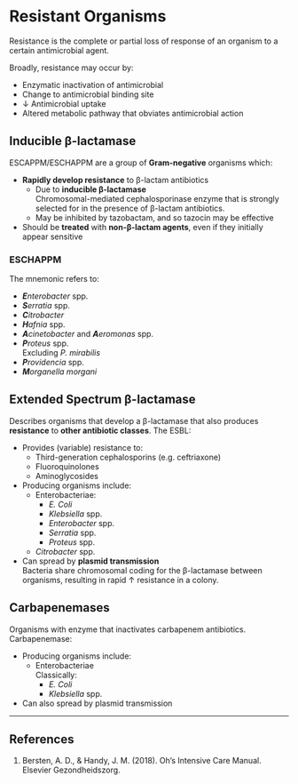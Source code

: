 # Resistant Organisms

Resistance is the complete or partial loss of response of an organism to a certain antimicrobial agent.

:::column-margin
Broadly, resistance may occur by:

* Enzymatic inactivation of antimicrobial
* Change to antimicrobial binding site
* ↓ Antimicrobial uptake
* Altered metabolic pathway that obviates antimicrobial action
:::


## Inducible β-lactamase

ESCAPPM/ESCHAPPM are a group of **Gram-negative** organisms which:

* **Rapidly develop resistance** to β-lactam antibiotics
	* Due to **inducible β-lactamase**\
	Chromosomal-mediated cephalosporinase enzyme that is strongly selected for in the presence of β-lactam antibiotics.
	* May be inhibited by tazobactam, and so tazocin may be effective
* Should be **treated** with **non-β-lactam agents**, even if they initially appear sensitive


### ESCHAPPM

The mnemonic refers to:

* ***E**nterobacter* spp.
* ***S**erratia* spp.
* ***C**itrobacter*
* ***H**afnia* spp.
* ***A**cinetobacter* and ***A**eromonas* spp.
* ***P**roteus* spp.\
Excluding *P. mirabilis*
* ***P**rovidencia* spp.
* ***M**organella morgani*


## Extended Spectrum β-lactamase

Describes organisms that develop a β-lactamase that also produces **resistance** to **other antibiotic classes**. The ESBL:

* Provides (variable) resistance to:
	* Third-generation cephalosporins (e.g. ceftriaxone)
	* Fluoroquinolones
	* Aminoglycosides
* Producing organisms include:
	* Enterobacteriae:
		* *E. Coli*
		* *Klebsiella* spp.
		* *Enterobacter* spp.
		* *Serratia* spp.
		* *Proteus* spp.
	* *Citrobacter* spp.
* Can spread by **plasmid transmission**\
Bacteria share chromosomal coding for the β-lactamase between organisms, resulting in rapid ↑ resistance in a colony.


## Carbapenemases

Organisms with enzyme that inactivates carbapenem antibiotics. Carbapenemase:

* Producing organisms include:
	* Enterobacteriae\
	Classically:
		* *E. Coli*
		* *Klebsiella* spp.
* Can also spread by plasmid transmission

---

## References

1. Bersten, A. D., & Handy, J. M. (2018). Oh’s Intensive Care Manual. Elsevier Gezondheidszorg.